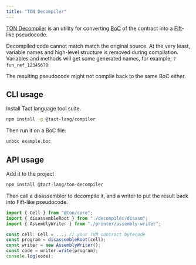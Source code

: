 ```yaml
---
title: "TON Decompiler"
---
```


[TON Decompiler](https://github.com/tact-lang/ton-opcode) is an utility for converting [BoC](/tvm/serialization/boc) of the contract into a [Fift](/languages/fift/overview)-like pseudocode.

Decompiled code cannot match match the original source. At the very least, variable names and high-level structure is removed during compilation. Variables and methods will get some generated names, for example, `?fun_ref_12345678`.

The resulting pseudocode might not compile back to the same BoC either.

## CLI usage

Install Tact language tool suite.

```bash
npm install -g @tact-lang/compiler
```

Then run it on a BoC file:

```bash
unboc example.boc
```

## API usage

Add it to the project

```bash
npm install @tact-lang/ton-decompiler
```

Then call a disassembler to decompile it, and a writer to put the result back into Fift-like pseudocode.

```ts
import { Cell } from "@ton/core";
import { disassembleRoot } from "./decompiler/disasm";
import { AssemblyWriter } from "./printer/assembly-writer";

const cell: Cell = ...; // your TVM contract bytecode
const program = disassembleRoot(cell);
const writer = new AssemblyWriter();
const code = writer.write(program);
console.log(code);
```
